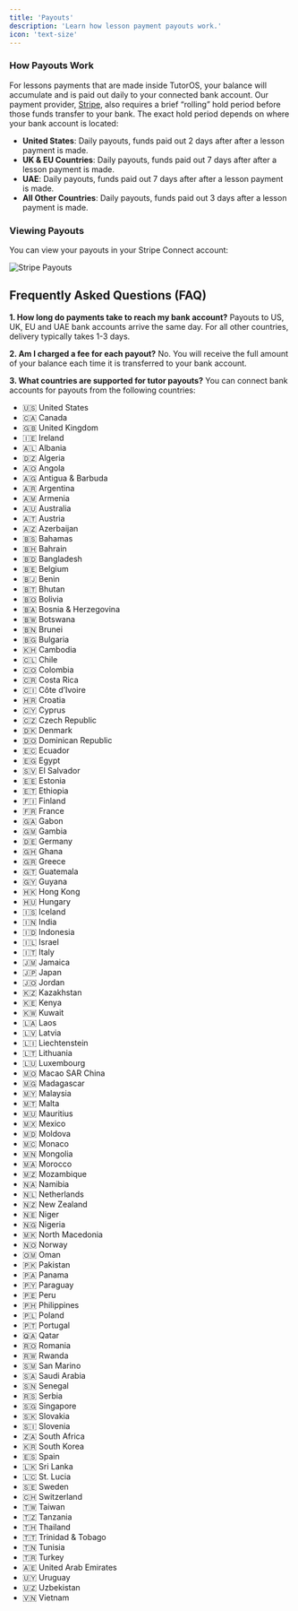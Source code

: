 ```yaml
---
title: 'Payouts'
description: 'Learn how lesson payment payouts work.'
icon: 'text-size'
---
```


### How Payouts Work

For lessons payments that are made inside TutorOS, your balance will accumulate and is paid out daily to your connected bank account.
Our payment provider, [Stripe](https://stripe.com/connect), also requires a brief “rolling” hold period before those funds transfer to your bank. The exact hold period depends on where your bank account is located:

- **United States**: Daily payouts, funds paid out 2 days after after a lesson payment is made.
- **UK & EU Countries**: Daily payouts, funds paid out 7 days after after a lesson payment is made.
- **UAE**: Daily payouts, funds paid out 7 days after after a lesson payment is made.
- **All Other Countries**: Daily payouts, funds paid out 3 days after a lesson payment is made.

### Viewing Payouts

You can view your payouts in your Stripe Connect account:

![Stripe Payouts](/images/stripe-payouts.png)

## Frequently Asked Questions (FAQ)

**1. How long do payments take to reach my bank account?**
Payouts to US, UK, EU and UAE bank accounts arrive the same day. For all other countries, delivery typically takes 1-3 days.

**2. Am I charged a fee for each payout?**
No. You will receive the full amount of your balance each time it is transferred to your bank account.

**3. What countries are supported for tutor payouts?**
You can connect bank accounts for payouts from the following countries:
- 🇺🇸 United States  
- 🇨🇦 Canada  
- 🇬🇧 United Kingdom  
- 🇮🇪 Ireland  
- 🇦🇱 Albania  
- 🇩🇿 Algeria  
- 🇦🇴 Angola  
- 🇦🇬 Antigua & Barbuda  
- 🇦🇷 Argentina  
- 🇦🇲 Armenia  
- 🇦🇺 Australia  
- 🇦🇹 Austria  
- 🇦🇿 Azerbaijan  
- 🇧🇸 Bahamas  
- 🇧🇭 Bahrain  
- 🇧🇩 Bangladesh  
- 🇧🇪 Belgium  
- 🇧🇯 Benin  
- 🇧🇹 Bhutan  
- 🇧🇴 Bolivia  
- 🇧🇦 Bosnia & Herzegovina  
- 🇧🇼 Botswana  
- 🇧🇳 Brunei  
- 🇧🇬 Bulgaria  
- 🇰🇭 Cambodia  
- 🇨🇱 Chile  
- 🇨🇴 Colombia  
- 🇨🇷 Costa Rica  
- 🇨🇮 Côte d’Ivoire  
- 🇭🇷 Croatia  
- 🇨🇾 Cyprus  
- 🇨🇿 Czech Republic  
- 🇩🇰 Denmark  
- 🇩🇴 Dominican Republic  
- 🇪🇨 Ecuador  
- 🇪🇬 Egypt  
- 🇸🇻 El Salvador  
- 🇪🇪 Estonia  
- 🇪🇹 Ethiopia  
- 🇫🇮 Finland  
- 🇫🇷 France  
- 🇬🇦 Gabon  
- 🇬🇲 Gambia  
- 🇩🇪 Germany  
- 🇬🇭 Ghana  
- 🇬🇷 Greece  
- 🇬🇹 Guatemala  
- 🇬🇾 Guyana  
- 🇭🇰 Hong Kong  
- 🇭🇺 Hungary  
- 🇮🇸 Iceland  
- 🇮🇳 India  
- 🇮🇩 Indonesia  
- 🇮🇱 Israel  
- 🇮🇹 Italy  
- 🇯🇲 Jamaica  
- 🇯🇵 Japan  
- 🇯🇴 Jordan  
- 🇰🇿 Kazakhstan  
- 🇰🇪 Kenya  
- 🇰🇼 Kuwait  
- 🇱🇦 Laos  
- 🇱🇻 Latvia  
- 🇱🇮 Liechtenstein  
- 🇱🇹 Lithuania  
- 🇱🇺 Luxembourg  
- 🇲🇴 Macao SAR China  
- 🇲🇬 Madagascar  
- 🇲🇾 Malaysia  
- 🇲🇹 Malta  
- 🇲🇺 Mauritius  
- 🇲🇽 Mexico  
- 🇲🇩 Moldova  
- 🇲🇨 Monaco  
- 🇲🇳 Mongolia  
- 🇲🇦 Morocco  
- 🇲🇿 Mozambique  
- 🇳🇦 Namibia  
- 🇳🇱 Netherlands  
- 🇳🇿 New Zealand  
- 🇳🇪 Niger  
- 🇳🇬 Nigeria  
- 🇲🇰 North Macedonia  
- 🇳🇴 Norway  
- 🇴🇲 Oman  
- 🇵🇰 Pakistan  
- 🇵🇦 Panama  
- 🇵🇾 Paraguay  
- 🇵🇪 Peru  
- 🇵🇭 Philippines  
- 🇵🇱 Poland  
- 🇵🇹 Portugal  
- 🇶🇦 Qatar  
- 🇷🇴 Romania  
- 🇷🇼 Rwanda  
- 🇸🇲 San Marino  
- 🇸🇦 Saudi Arabia  
- 🇸🇳 Senegal  
- 🇷🇸 Serbia  
- 🇸🇬 Singapore  
- 🇸🇰 Slovakia  
- 🇸🇮 Slovenia  
- 🇿🇦 South Africa  
- 🇰🇷 South Korea  
- 🇪🇸 Spain  
- 🇱🇰 Sri Lanka  
- 🇱🇨 St. Lucia  
- 🇸🇪 Sweden  
- 🇨🇭 Switzerland  
- 🇹🇼 Taiwan  
- 🇹🇿 Tanzania  
- 🇹🇭 Thailand  
- 🇹🇹 Trinidad & Tobago  
- 🇹🇳 Tunisia  
- 🇹🇷 Turkey  
- 🇦🇪 United Arab Emirates  
- 🇺🇾 Uruguay  
- 🇺🇿 Uzbekistan  
- 🇻🇳 Vietnam 